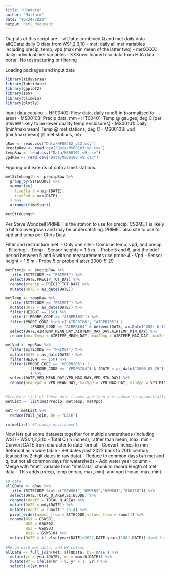 ```yaml
---
title: "HJAdata"
author: "Mallard"
date: "10/24/2022"
output: html_document
---
```

Outputs of this script are:
- allData: combined Q and met daily data
- allQData: daily Q data from WS1,2,3,10
- met: daily all met variables including precip, temp, vpd (max min mean of the latter two)
- metXXXX: daily individual met variables 
- XXXraw: loaded csv data from HJA data portal. No restructuring or filtering


Loading packages and input data
```r
library(tidyverse)
library(lubridate)
library(ggplot2)
library(zoo)
library(climwin)
library(plotly)
```

Input data catalog:
- HF00402: Flow data, daily runoff in (normalized to area)
- MS00103: Precip data, mm
- HT00401: Temp @ gauges, deg C [per SteveW likely to be lower quality temp enclosures]
- MS00101: Daily (min/max/mean) Temp @ met stations, deg C
- MS00108: vpd (min/max/mean) @ met stations, mb
```r
qRaw <- read.csv("Data/HF00402_v12.csv")
precipRaw <- read.csv("Data/MS00103_v8.csv")
tempRaw <- read.csv("Data/MS00101_v9.csv")
vpdRaw <- read.csv("Data/MS00108_v9.csv")

```

Figuring out extents of data at met stations. 
```r
metSiteLength <- precipRaw %>% 
  group_by(SITECODE) %>% 
  summarise(
    timeStart = min(DATE),
    timeEnd = max(DATE)
  ) %>% 
  arrange(timeStart)

metSiteLength
```

Per Steve Wondzell PRIMET is the station to use for precip, CS2MET is likely a bit too overgrown and may be undercatching. PRIMET also site to use for vpd and temp per Chris Daly.

Filter and restructure met:
- Only one site
- Combine temp, vpd, and precip
- Filtering:
  - Temp
    - Sensor heights = 1.5 m.
    - Probe 5 and 6, and the brief period between 5 and 6 with no measurements use probe 4
  - Vpd
    - Sensor height = 1.5 m
    - Probe 5 or probe 4 after 2000-5-29
```r
metPrecip <- precipRaw %>% 
  filter(SITECODE == "PRIMET") %>% 
  select(DATE,PRECIP_TOT_DAY) %>% 
  rename(precip = PRECIP_TOT_DAY) %>% 
  mutate(DATE = as_date(DATE))

metTemp <- tempRaw %>% 
  filter(SITECODE == "PRIMET") %>% 
  mutate(DATE = as_date(DATE)) %>% 
  filter(HEIGHT == 150) %>% 
  filter(!(PROBE_CODE == "AIRPRI03")) %>% 
  filter(PROBE_CODE %in% c("AIRPRI06", "AIRPRI05") | 
           (PROBE_CODE == "AIRPRI04" & between(DATE, as.Date("2004-6-15"), as.Date("2004-6-25")))) %>% 
  select(DATE,AIRTEMP_MEAN_DAY,AIRTEMP_MAX_DAY,AIRTEMP_MIN_DAY) %>% 
  rename(meanTemp = AIRTEMP_MEAN_DAY, maxTemp = AIRTEMP_MAX_DAY, minTemp = AIRTEMP_MIN_DAY)

metVpd <- vpdRaw %>% 
  filter(SITECODE == "PRIMET") %>% 
  mutate(DATE = as_date(DATE)) %>% 
  filter(HEIGHT == 150) %>% 
  filter((PROBE_CODE == "VPDPRI05") |
           ((PROBE_CODE == "VPDPRI04") & (DATE > as_date("2000-05-29")))
           ) %>% 
  select(DATE,VPD_MEAN_DAY,VPD_MAX_DAY,VPD_MIN_DAY) %>% 
  rename(meanVpd = VPD_MEAN_DAY, maxVpd = VPD_MAX_DAY, minVpd = VPD_MIN_DAY)
  

#Create a list of these data frames and then use reduce to sequentially do a full join
metList <- list(metPrecip, metTemp, metVpd)

met <- metList %>% 
  reduce(full_join, by = "DATE")

rm(metList) #Cleanup environment
```

Now lets put some datasets together for multiple watersheds (including WS1)
- WSs 1,2,3,10
- Total Q (in inches), rather than mean, max, min
- Convert DATE from character to date format
- Convert inches to mm
- Reformat as a wide table
- Set dates past 2022 back to 20th century (caused by 2 digit dates in raw data)
- Reduce to common days b/n met and q, but not all common days for watersheds
- Add water year column
- Merge with "met" variable from "metData" chunk to record length of met data
  - This adds precip, temp (mean, max, min), and vpd (mean, max, min)
```r
#Q data
allQData <- qRaw %>% 
  filter(SITECODE %in% c("GSWS01","GSWS02","GSWS03","GSWS10")) %>% 
  select(DATE,TOTAL_Q_AREA,SITECODE) %>% 
  rename(runoff = TOTAL_Q_AREA) %>% 
  mutate(DATE = mdy(DATE)) %>% 
  mutate(runoff = runoff * 25.4) %>% 
  pivot_wider(names_from = SITECODE,values_from = runoff) %>% 
  rename(WS1 = GSWS01,
         WS2 = GSWS02,
         WS3 = GSWS03,
         WS10 = GSWS10) %>% 
  mutate(DATE = if_else(year(DATE)>2022,DATE-years(100),DATE)) #ymd function has trouble with 2 digit years
  
#Merge with met data, add WY column
allData <- full_join(met, allQData, by='DATE') %>%
  mutate(yr = year(DATE), mn = month(DATE)) %>%
  mutate(WY = ifelse(mn > 9, yr + 1, yr)) %>%
  select(-c(yr,mn))
```

